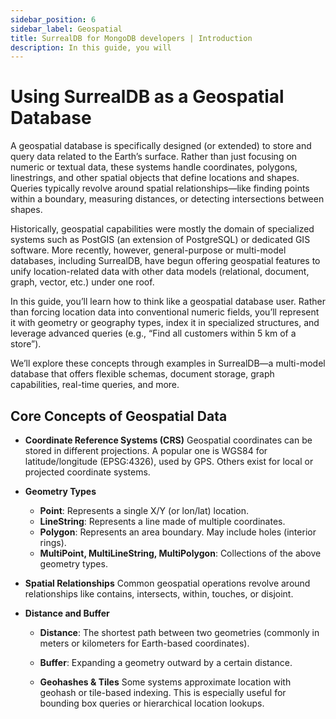 ```yaml
---
sidebar_position: 6
sidebar_label: Geospatial
title: SurrealDB for MongoDB developers | Introduction
description: In this guide, you will 
---
```


# Using SurrealDB as a Geospatial Database

A geospatial database is specifically designed (or extended) to store and query data related to the Earth’s surface. Rather than just focusing on numeric or textual data, these systems handle coordinates, polygons, linestrings, and other spatial objects that define locations and shapes. Queries typically revolve around spatial relationships—like finding points within a boundary, measuring distances, or detecting intersections between shapes.

Historically, geospatial capabilities were mostly the domain of specialized systems such as PostGIS (an extension of PostgreSQL) or dedicated GIS software. More recently, however, general-purpose or multi-model databases, including SurrealDB, have begun offering geospatial features to unify location-related data with other data models (relational, document, graph, vector, etc.) under one roof.

In this guide, you’ll learn how to think like a geospatial database user. Rather than forcing location data into conventional numeric fields, you’ll represent it with geometry or geography types, index it in specialized structures, and leverage advanced queries (e.g., “Find all customers within 5 km of a store”). 

We’ll explore these concepts through examples in SurrealDB—a multi-model database that offers flexible schemas, document storage, graph capabilities, real-time queries, and more.

## Core Concepts of Geospatial Data

- **Coordinate Reference Systems (CRS)**
Geospatial coordinates can be stored in different projections. A popular one is WGS84 for latitude/longitude (EPSG:4326), used by GPS. Others exist for local or projected coordinate systems.

- **Geometry Types**

    - **Point**: Represents a single X/Y (or lon/lat) location.
    - **LineString**: Represents a line made of multiple coordinates.
    - **Polygon**: Represents an area boundary. May include holes (interior rings).
    - **MultiPoint, MultiLineString, MultiPolygon**: Collections of the above geometry types.

- **Spatial Relationships**
Common geospatial operations revolve around relationships like contains, intersects, within, touches, or disjoint.

- **Distance and Buffer**

    - **Distance**: The shortest path between two geometries (commonly in meters or kilometers for Earth-based coordinates).
    - **Buffer**: Expanding a geometry outward by a certain distance.

    - **Geohashes & Tiles**
    Some systems approximate location with geohash or tile-based indexing. This is especially useful for bounding box queries or hierarchical location lookups.